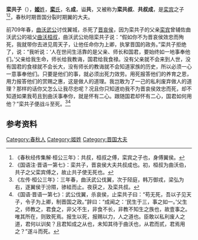 {{模板:Infobox 先秦人物
|名稱=栾共子
|姓=[[姬姓|姬]]
|氏=[[欒氏_(晉國)|欒]]
|名=成
|字=
|别名=
|别字=
|諡号=共
|官位=[[晉國|晉國]]大夫
|時代=春秋
|國家=晉國
|身份=大夫
|出生=
|逝世=前709年
|父=[[欒賓|欒賓]]
|子女=[[欒枝|欒枝]]
}}
'''栾共子'''（{{bd|？||前709年||}}），[[姬姓|'''姬'''姓]]，[[栾氏|'''栾'''氏]]，名'''成'''，谥'''共'''，又被称为'''栾共叔'''、'''共叔成'''，是[[栾宾|栾宾]]之子<ref>《春秋经传集解·桓公三年》：共叔，桓叔之傅，栾宾之子也，身傅翼侯。</ref><ref>《国语注·晋语一第七》：栾共子，晋哀侯大夫共叔成也。初，桓叔为曲沃伯，共子之父栾宾傅之，故止共子使无死也。</ref>，春秋时期晋国分裂时期翼的大夫。

前709年春，[[曲沃武公|曲沃武公]]讨伐翼城，杀死了[[晋哀侯|晋哀侯]]，因为栾共子的父亲[[栾宾|栾宾]]曾辅佐曲沃武公的祖父[[曲沃桓叔|曲沃桓叔]]，曲沃武公劝阻栾共子说：“假如你不为晋哀侯效忠而殉死，我就带你去进见周天子，让他任命你为上卿，执掌晋国的政务。”栾共子拒绝了，说：“我听说：‘人在世间生活靠的是父亲、师长和国君，要始终如一地事奉他们。’父亲给我生命，师长给我教诲，国君给我食禄。没有父亲就不会来到人世，没有国君的食禄就不会长大，没有师长的教诲就不会知道家族的历史，所以必须一心一意事奉他们。只要是他们的事，就必须出死力效劳。用死报答他们的养育之恩，用力报答他们的赏赐之惠，这是做人的道理。我岂敢为了一己的私利废弃做人的道理？那样的话你又怎么让我尽忠呢？况且你只知道劝我不为晋哀侯效忠而死，却不知道如果我苟且到曲沃事奉你，就是怀有二心。跟随国君却怀有二心，国君如何用他？”栾共子便战斗至死。<ref>《左传·桓公三年》：三年春，曲沃武公伐翼，次于陉庭，韩万御戎，梁弘为右，逐翼侯于汾隰，骖絓而止。夜获之，及栾共叔。</ref><ref>《国语·晋语一第七》：武公伐翼，杀哀侯，止栾共子曰：“苟无死，吾以子见天子，令子为上卿，制晋国之政。”辞曰：“成闻之：‘民生于三，事之如一。’父生之，师教之，君食之，非父不生，非食不长，非教不知生之族也，故壹事之。唯其所在，则致死焉。报生以死，报赐以力，人之道也。臣敢以私利废人之道，君何以训矣？且君知成之从也，未知其待于曲沃也，从君而贰，君焉用之？”遂斗而死。</ref>

== 参考资料 ==
{{reflist}}
{{start box}}
{{s-before|父[[栾宾|栾宾]]}}
{{s-title|[[晋国|晋国]][[栾氏_(晋国)|栾氏]]宗主}}
{{s-after|子[[栾贞子|栾贞子]]栾枝}}
{{end box}}

[[Category:春秋人|Category:春秋人]]
[[Category:姬姓|Category:姬姓]]
[[Category:晋国大夫|Category:晋国大夫]]